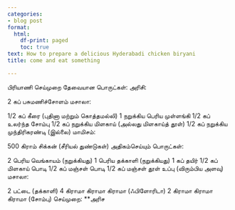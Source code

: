 ```yaml
---
categories:
- blog post
format:
  html:
    df-print: paged
    toc: true
text: How to prepare a delicious Hyderabadi chicken biryani
title: come and eat something

---
```

பிரியாணி செய்முறை
தேவையான பொருட்கள்:
அரிசி:

2 கப் பசுமணிச்சோளம்
மசாலா:

1/2 கப் கீரை (புதினா மற்றும் கொத்தமல்லி)
1 நறுக்கிய பெரிய முள்ளங்கி
1/2 கப் உலர்ந்த சோம்பு
1/2 கப் நறுக்கிய மிளகாய் (அல்லது மிளகாய்த் தூள்)
1/2 கப் நறுக்கிய முந்திரிகரண்டி (இல்லை)
மாமிசம்:

500 கிராம் சிக்கன் (சீரியல் துண்டுகள்)
அதிகம்செய்யும் பொருட்கள்:

2 பெரிய வெங்காயம் (நறுக்கியது)
1 பெரிய தக்காளி (நறுக்கியது)
1 கப் தயிர்
1/2 கப் மிளகாய் பொடி
1/2 கப் மஞ்சள் பொடி
1/2 கப் மஞ்சள் தூள்
உப்பு (விரும்பிய அளவு)
மசாலா:

2 பட்டை (தக்காளி)
4 கிராமா கிராமா கிராமா (ஃபிளோரிடா)
2 கிராமா கிராமா கிராமா (சோம்பு)
செய்முறை:
**அரிச